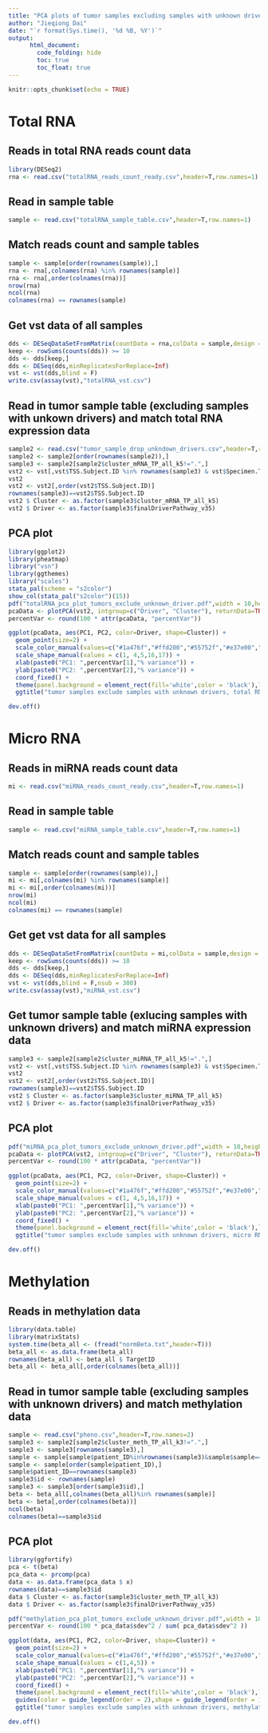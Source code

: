 ```yaml
---
title: "PCA plots of tumor samples excluding samples with unknown drivers"
author: "Jieqiong Dai"
date: "`r format(Sys.time(), '%d %B, %Y')`"
output: 
      html_document:
        code_folding: hide
        toc: true
        toc_float: true
---
```


```r
knitr::opts_chunk$set(echo = TRUE)
```

# Total RNA
## Reads in total RNA reads count data
```r
library(DESeq2)
rna <- read.csv("totalRNA_reads_count_ready.csv",header=T,row.names=1)
```
## Read in sample table
```r
sample <- read.csv("totalRNA_sample_table.csv",header=T,row.names=1)
```
## Match reads count and sample tables
```r
sample <- sample[order(rownames(sample)),]
rna <- rna[,colnames(rna) %in% rownames(sample)]
rna <- rna[,order(colnames(rna))]
nrow(rna)
ncol(rna)
colnames(rna) == rownames(sample)
```
## Get vst data of all samples
```r
dds <- DESeqDataSetFromMatrix(countData = rna,colData = sample,design = ~ Phase + Sex + probality + FinalDriverPathway.10Jan2020)
keep <- rowSums(counts(dds)) >= 10
dds <- dds[keep,]
dds <- DESeq(dds,minReplicatesForReplace=Inf)
vst <- vst(dds,blind = F)
write.csv(assay(vst),"totalRNA_vst.csv")
```
## Read in tumor sample table (excluding samples with unkown drivers) and match total RNA expression data
```r
sample2 <- read.csv("tumor_sample_drop_unkndown_drivers.csv",header=T,row.names=2)
sample2 <- sample2[order(rownames(sample2)),]
sample3 <- sample2[sample2$cluster_mRNA_TP_all_k5!=".",]
vst2 <- vst[,vst$TSS.Subject.ID %in% rownames(sample3) & vst$Specimen.Type.ID=="Primary Tumor"]
vst2
vst2 <- vst2[,order(vst2$TSS.Subject.ID)]
rownames(sample3)==vst2$TSS.Subject.ID
vst2 $ Cluster <- as.factor(sample3$cluster_mRNA_TP_all_k5)
vst2 $ Driver <- as.factor(sample3$finalDriverPathway_v35)
```
## PCA plot
```r
library(ggplot2)
library(pheatmap)
library("vsn")
library(ggthemes)
library("scales")
stata_pal(scheme = "s2color")
show_col(stata_pal("s2color")(15))
pdf("totalRNA_pca_plot_tumors_exclude_unknown_driver.pdf",width = 10,height = 10)
pcaData <- plotPCA(vst2, intgroup=c("Driver", "Cluster"), returnData=TRUE)
percentVar <- round(100 * attr(pcaData, "percentVar"))

ggplot(pcaData, aes(PC1, PC2, color=Driver, shape=Cluster)) +
  geom_point(size=2) +
  scale_color_manual(values=c("#1a476f","#ffd200","#55752f","#e37e00","#bfa19c","#c10534","#938dd2","#cac27e")) +
  scale_shape_manual(values = c(1, 4,5,16,17)) +
  xlab(paste0("PC1: ",percentVar[1],"% variance")) +
  ylab(paste0("PC2: ",percentVar[2],"% variance")) + 
  coord_fixed() +
  theme(panel.background = element_rect(fill='white',color = 'black'),legend.title = element_text(size=10),legend.text = element_text(size=8),legend.key.size = unit(5,"mm")) +
  ggtitle("tumor samples exclude samples with unknown drivers, total RNA")

dev.off()
```

# Micro RNA

## Reads in miRNA reads count data
```r
mi <- read.csv("miRNA_reads_count_ready.csv",header=T,row.names=1)
```
## Read in sample table
```r
sample <- read.csv("miRNA_sample_table.csv",header=T,row.names=1)
```
## Match reads count and sample tables
```r
sample <- sample[order(rownames(sample)),]
mi <- mi[,colnames(mi) %in% rownames(sample)]
mi <- mi[,order(colnames(mi))]
nrow(mi)
ncol(mi)
colnames(mi) == rownames(sample)
```
## Get get vst data for all samples
```r
dds <- DESeqDataSetFromMatrix(countData = mi,colData = sample,design = ~ Phase + Sex + probality + FinalDriverPathway.10Jan2020)
keep <- rowSums(counts(dds)) >= 10
dds <- dds[keep,]
dds <- DESeq(dds,minReplicatesForReplace=Inf)
vst <- vst(dds,blind = F,nsub = 300)
write.csv(assay(vst),"miRNA_vst.csv")
```
## Get tumor sample table (exlucing samples with unknown drivers) and match miRNA expression data
```r
sample3 <- sample2[sample2$cluster_miRNA_TP_all_k5!=".",]
vst2 <- vst[,vst$TSS.Subject.ID %in% rownames(sample3) & vst$Specimen.Type.ID=="Primary Tumor"]
vst2
vst2 <- vst2[,order(vst2$TSS.Subject.ID)]
rownames(sample3)==vst2$TSS.Subject.ID
vst2 $ Cluster <- as.factor(sample3$cluster_miRNA_TP_all_k5)
vst2 $ Driver <- as.factor(sample3$finalDriverPathway_v35)
```
## PCA plot
```r
pdf("miRNA_pca_plot_tumors_exclude_unknown_driver.pdf",width = 10,height = 10)
pcaData <- plotPCA(vst2, intgroup=c("Driver", "Cluster"), returnData=TRUE)
percentVar <- round(100 * attr(pcaData, "percentVar"))

ggplot(pcaData, aes(PC1, PC2, color=Driver, shape=Cluster)) +
  geom_point(size=2) +
  scale_color_manual(values=c("#1a476f","#ffd200","#55752f","#e37e00","#bfa19c","#c10534","#938dd2","#cac27e")) +
  scale_shape_manual(values = c(1, 4,5,16,17)) +
  xlab(paste0("PC1: ",percentVar[1],"% variance")) +
  ylab(paste0("PC2: ",percentVar[2],"% variance")) + 
  coord_fixed() +
  theme(panel.background = element_rect(fill='white',color = 'black'),legend.title = element_text(size=10),legend.text = element_text(size=8),legend.key.size = unit(5,"mm")) +
  ggtitle("tumor samples exclude samples with unknown drivers, micro RNA")

dev.off()
```

# Methylation

## Reads in methylation data
```r
library(data.table)
library(matrixStats)
system.time(beta_all <- (fread("normBeta.txt",header=T)))
beta_all <- as.data.frame(beta_all)
rownames(beta_all) <- beta_all $ TargetID
beta_all <- beta_all[,order(colnames(beta_all))]
```
## Read in tumor sample table (excluding samples with unknown drivers) and match methylation data
```r
sample <- read.csv("pheno.csv",header=T,row.names=2)
sample3 <- sample2[sample2$cluster_meth_TP_all_k3!=".",]
sample3 <- sample3[rownames(sample3),]
sample <- sample[sample$patient_ID%in%rownames(sample3)&sample$sample=="T",]
sample <- sample[order(sample$patient_ID),]
sample$patient_ID==rownames(sample3)
sample3$id <- rownames(sample)
sample3 <- sample3[order(sample3$id),]
beta <- beta_all[,colnames(beta_all)%in% rownames(sample)]
beta <- beta[,order(colnames(beta))]
ncol(beta)
colnames(beta)==sample3$id
```
## PCA plot
```r
library(ggfortify)
pca <- t(beta)
pca_data <- prcomp(pca)
data <- as.data.frame(pca_data $ x)
rownames(data)==sample3$id
data $ Cluster <- as.factor(sample3$cluster_meth_TP_all_k3)
data $ Driver <- as.factor(sample3$finalDriverPathway_v35)

pdf("methylation_pca_plot_tumors_exclude_unknown_driver.pdf",width = 10,height=10)
percentVar <- round(100 * pca_data$sdev^2 / sum( pca_data$sdev^2 ))

ggplot(data, aes(PC1, PC2, color=Driver, shape=Cluster)) +
  geom_point(size=2) +
  scale_color_manual(values=c("#1a476f","#ffd200","#55752f","#e37e00","#bfa19c","#c10534","#938dd2","#cac27e")) +
  scale_shape_manual(values = c(1,4,5)) +
  xlab(paste0("PC1: ",percentVar[1],"% variance")) +
  ylab(paste0("PC2: ",percentVar[2],"% variance")) + 
  coord_fixed() +
  theme(panel.background = element_rect(fill='white',color = 'black'),legend.title = element_text(size=10),legend.text = element_text(size=8),legend.key.size = unit(5,"mm")) +
  guides(color = guide_legend(order = 2),shape = guide_legend(order = 1)) +
  ggtitle("tumor samples exclude samples with unknown drivers, methylation")

dev.off()


```
